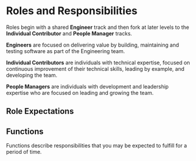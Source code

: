 
# Roles and Responsibilities

Roles begin with a shared **Engineer** track and then fork at later levels to the **Individual Contributor** and **People Manager** tracks.

**Engineers** are focused on delivering value by building, maintaining and testing software as part of the Engineering team.

**Individual Contributors** are individuals with technical expertise, focused on continuous improvement of their technical skills, leading by example, and developing the team.

**People Managers** are individuals with development and leadership expertise who are focused on leading and growing the team.

<RolesDiagram />

## Role Expectations
<RoleList roles={ROLES.asArray} />

## Functions
Functions describe responsibilities that you may be expected to fulfill for a period of time.
<FunctionList />

